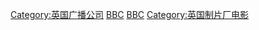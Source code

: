 [[Category:英国广播公司|Category:英国广播公司]]
[[Category:英国电影制作公司|BBC]]
[[Category:依製片商分類的電影|BBC]]
[[Category:英国制片厂电影|Category:英国制片厂电影]]